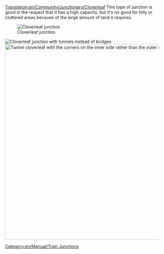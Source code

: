 [[Translation:en/Community/Junctionary/Cloverleaf]]
{{en/Community/Junctionary/Navigation}}
This type of junction is good in the respect that it has a high capacity, but it's no good for hilly or cluttered areas because of the large amount of land it requires.

[[File:en/Community/Junctionary/Cloverleaf.png|none|frame|Cloverleaf junction]]

{{en/Community/Junctionary/Junction Criteria|Cheap|1|0|1|2||0|1|0|1|1|0||Broken down trains only affect the one track and left turns.|
*Can handle 4+ trains at a time.
*Takes up a large amount of space when built without sharp corners.
*Make the loop and diagonal branches longer than your trains, so the main line is not blocked by a waiting train.
*Use tunnels if the bridges slow down your trains.
*If necessary, upgrade to an [[en/Community/Junctionary/Tetrathorp-Junction|Over-Under junction]].
*Area: 10 x 10

*To be able to fully store a 12 length (6 grid spaces) train in each left turn movement, use a length of 2 for each side of the cloverleaf and start the cloverleaf 3 spaces away from the center intersection
*In general, the storage space of each cloverleaf is 7 cars per length of a side of the cloverleaf (start size n cloverleaf at 2*n-1 spaces away from the center intersection)
}}
[[File:en/Community/Junctionary/Cloverleaf with tunnels.png|none|frame|Cloverleaf junction with tunnels instead of bridges]]
[[File:en/Community/Junctionary/Cloverleaf inward corners.png|none|thumb|640px|Tunnel cloverleaf with the corners on the inner side rather than the outer side of the junction.]]
[[Category:en/Manual/Train Junctions]]